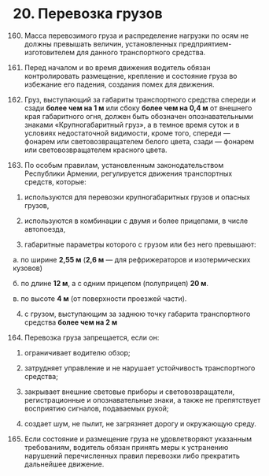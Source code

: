 
# 20. Перевозка грузов

160. Масса перевозимого груза и распределение нагрузки по осям не должны превышать величин, установленных предприятием-изготовителем для данного транспортного средства.

161. Перед началом и во время движения водитель обязан контролировать размещение, крепление и состояние груза во избежание его падения, создания помех для движения.

162. Груз, выступающий за габариты транспортного средства спереди и сзади **более чем на 1 м** или сбоку **более чем на 0,4 м** от внешнего края габаритного огня, должен быть обозначен опознавательными знаками «Крупногабаритный груз», а в темное время суток и в условиях недостаточной видимости, кроме того, спереди — фонарем или световозвращателем белого цвета, сзади — фонарем или световозвращателем красного цвета.

163. <Ref is='163'/>По особым правилам, установленным законодательством Республики Армении, регулируется движения транспортных средств, которые:

1) используются для перевозки крупногабаритных грузов и опасных грузов,

2) используются в комбинации с двумя и более прицепами, в числе автопоезда,

3) габаритные параметры которого с грузом или без него превышают:

а. по ширине **2,55 м** (**2,6 м** — для рефрижераторов и изотермических кузовов)

б. по длине **12 м**, а с одним прицепом (полуприцеп) **20 м**.

в. по высоте **4 м** (от поверхности проезжей части).

4. с грузом, выступающим за заднюю точку габарита транспортного средства **более чем на 2 м**

164) Перевозка груза запрещается, если он:

1. ограничивает водителю обзор;

2. затрудняет управление и не нарушает устойчивость транспортного средства;

3. закрывает внешние световые приборы и световозвращатели, регистрационные и опознавательные знаки, а также не препятствует восприятию сигналов, подаваемых рукой;

4. создает шум, не пылит, не загрязняет дорогу и окружающую среду.

165) Если состояние и размещение груза не удовлетворяют указанным требованиям, водитель обязан принять меры к устранению нарушений перечисленных правил перевозки либо прекратить дальнейшее движение.
